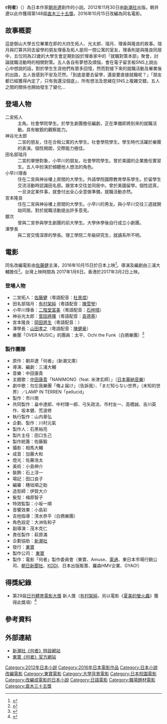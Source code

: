 {{Infobox book
|name          = {{lang|ja|何者}}
|chinese_name  = 何者
|image         = 
|image_caption = 
|author        = [[朝井遼|朝井遼]]
|translator    = 張智淵
|country       = 日本
|language      = 日文
|subject       = 校園、職場
|genre         = 平裝書
|publisher     = 新潮社（日本）<br/>貓頭鷹（臺灣）
|release_date  =  2012年11月30日
|chinese_release_date = 2016年12月22日
|media_type    = 紙本
|pages         = 287頁（日本）<br/>283頁（臺灣）
|isbn          = ISBN 978-4-10-333061-5（日本）<br/>ISBN 978-986-262-190-5（臺灣）
}}

《'''何者'''》（{{lang-ja|何者}}）為日本作家[[朝井遼|朝井遼]]創作的小説。2012年11月30日由[[新潮社|新潮社]]出版。朝井遼以此作獲得第148屆[[直木三十五獎|直木三十五獎]]。2016年10月15日改編為同名電影。

== 故事概要 ==
這是御山大學五位畢業在即的大四生拓人、光太郎、瑞月、理香與隆良的故事。瑞月與打算共同去留學的朋友理香及拓人是同一間公寓的室友，理香則是與隆良同居中，五位同為22歲的大學生會定期到設於理香家中的「就職對策本部」聚會，討論就職活動時的相關對策。五人各自有夢想及煩惱，會在電子留言板SNS上說出心中想說的話，對於學生生涯他們有眾多回憶，然而對接下來的就職活動及畢業後的出路，五人皆感到不安及茫然。「到底是要去留學，還是要直接就職呢？」「朋友都已經獲得內定了，只有我還沒個底」，所有想法及思緒在SNS上複雜交錯，五人之間的關係也開始發生了變化…

== 登場人物 ==
; 二宮拓人
: 主角。社會學院學生。於學生劇團擔任編劇，正在準備即將到來的就職活動。具有敏銳的觀察能力。
; 神谷光太郎
: 二宮的朋友，住在合租公寓的大學生。社會學院學生。學生時代活躍於樂團的表演。個性開朗，交際能力極佳。
; 田名部瑞月
: 二宮的單戀對象，小早川的朋友。社會學院學生。曾於美國的企業擔任實習生。五人中扮演於傾聽他人想法的角色。
; 小早川理香
: 住在二宮與神谷樓上房間的大學生。外語學院國際教育學系學生。於留學生交流活動時認識田名部。跟宮本交往並同居中。曾於美國留學。個性認真，一旦決定某件事，就會付出全心全意做準備，就職活動亦然。
; 宮本隆良
: 住在二宮與神谷樓上房間的大學生。小早川的男友。與小早川交往三週就開始同居。對於就職活動提出許多意見。
; 銀次
: 曾與二宮參與學生劇團的前大學生。大學休學後自行成立小劇團。
; 澤學長
: 與二宮交情深厚的學長。理工學院二年級研究生，就讀系所不明。

== 電影 ==
{{Infobox Film
| name          = 何者
| original_name = {{lang|ja|何者}}
| image         = 
| image_size    = 
| caption       = 
| director      = 三浦大輔
| producer      = 《何者》製作委員會
| screenplay    = 三浦大輔
| based_on      = {{based on|何者|朝井遼}}
| starring      = {{plainlist|
* [[佐藤健|佐藤健]]
* [[有村架純|有村架純]]
* [[二階堂富美|二階堂富美]]
* [[菅田將暉|菅田將暉]]
* [[岡田將生|岡田將生]]
* [[山田孝之|山田孝之]]
}}
| music         = [[中田康貴|中田康貴]]
| maintheme     = 中田康貴<br />「NANIMONO（feat. [[米津玄師|米津玄師]]）」
| cinematography = 相馬大輔
| editing       = 穗垣順之助
| runtime       = 97分鐘
| country       = {{日本電影}}
| language      = 日語
| released      = {{Film date|2016|10|15|日本|2017|01|06|臺灣|2017|03|02|香港}}
| distributor   = [[東寶|東寶]]<small>（日本）</small><br />國際采昌<small>（臺灣）</small><br />驕陽電影<small>（香港）</small>
| budget        = 
| gross         = 10.7億日圓<ref>{{Cite web| url = http://www.eiren.org/toukei/img/eiren_kosyu/data_2016.pdf| title = 2016年（平成28年） 興行収入10億円以上番組| publisher = 日本映画製作者連盟| format = PDF| accessdate = 2017-02-04| archive-date = 2018-07-29| archive-url = https://web.archive.org/web/20180729004617/http://www.eiren.org/toukei/img/eiren_kosyu/data_2016.pdf| dead-url = no}}</ref>
}}

同名改編電影由[[佐藤健|佐藤健]]主演，2016年10月15日於日本上映<ref name=eigacom160311>{{cite web|url=http://eiga.com/news/20160311/1/|title=佐藤健「何者」に主演！有村架純、二階堂ふみ、菅田将暉、岡田将生と就活疑似体験で四苦八苦|publisher=映画.com|date=2016-03-11|accessdate=2016-03-11|archive-date=2020-10-06|archive-url=https://web.archive.org/web/20201006051424/https://eiga.com/news/20160311/1/|dead-url=no}}</ref>。導演及編劇由三浦大輔擔任<ref>{{cite web|url=http://natalie.mu/eiga/news/168845|title=朝井リョウの直木賞受賞作「何者」が映画化、監督・脚本は三浦大輔|publisher=映画ナタリー|date=2015-12-10|accessdate=2015-12-11|archive-date=2019-09-28|archive-url=https://web.archive.org/web/20190928165057/https://natalie.mu/eiga/news/168845|dead-url=no}}</ref>。台灣上映時間為 2017年1月6日。香港於2017年3月2日上映。

=== 登場人物 ===
* 二宮拓人：[[佐藤健|佐藤健]]（粵語配音：[[杜景煜|杜景煜]]）
* 田名部瑞月：[[有村架純|有村架純]]（粵語配音：[[陳雪瑩|陳雪瑩]]）
* 小早川理香：[[二階堂富美|二階堂富美]]（粵語配音：[[石梓晴|石梓晴]]）
* 神谷光太郎：[[菅田將暉|菅田將暉]]（粵語配音：[[袁德基|袁德基]]）
* 宮本隆良：[[岡田將生|岡田將生]]（粵語配音：）
* 澤學長：[[山田孝之|山田孝之]]（粵語配音：[[陳健豪|陳健豪]]）
* 樂團「OVER MUSIC」的團員：太平、Ochi the Funk（白鴉樂團）<ref name=natalie160823>{{cite news|url=http://natalie.mu/music/news/199140|title=カラスは真っ白タイヘイ＆オチが菅田将暉と映画共演「青春の1ページみたい」|newspaper=音楽ナタリー|date=2016-08-23|accessdate=2016-08-24|archive-date=2020-11-07|archive-url=https://web.archive.org/web/20201107032230/https://natalie.mu/music/news/199140|dead-url=no}}</ref>

=== 製作團隊 ===
* 原作：朝井遼「何者」（新潮文庫）
* 導演、編劇：三浦大輔 
* 音樂：中田康貴
* 主題歌：[[中田康貴|中田康貴]]「NANIMONO（feat. 米津玄師）」（[[日本華納音樂|日本華納音樂]]）
* 劇中歌：勿忘我樂團「俺よ届け」（告訴我）、「まだ知らない世界」（未知的世界）／LAMP IN TERREN「pellucid」
* 製作：市川南
* 共同製作：畠中達郎、中村理一郎、弓矢政法、市村友一、高橋誠、吉川英作、坂本健、荒波修
* 執行製作：山内章弘
* 企劃、製作：川村元氣
* 製作人：石黑裕亮
* 製片主任：田口生己
* 製作統籌：佐藤毅
* 攝影：相馬大輔
* 成音：加藤大和
* 燈光：佐藤浩太
* 美術：小島伸介
* 裝飾：石上淳一
* 場記：田口良子
* 編審：穗垣順之助
* 造型師：伊賀大介
* 髮型：梅原智子
* 特效監製：小坂一順
* 音響效果：小島彩
* 吉他指導：清水恭平（白鴉樂團）
* 角色設定：大洲佐和子
* 副導演：茂木克仁
* 責任製作：萩原滿
* 企劃協助：[[新潮社|新潮社]]
* 發行：[[東寶|東寶]]
* 製作公司： [[東寶|東寶]]
* 製作：電影「何者」製作委員會（東寶、Amuse、[[電通|電通]]、東日本市場行銷公司、[[朝日新聞社|朝日新聞社]]、[[KDDI|KDDI]]、日本出版販賣、羅森HMV企業、GYAO!）

== 得獎紀錄 ==
* 第29屆[[日刊體育電影大獎|日刊體育電影大獎]] 新人獎（[[有村架純|有村架純]]，另以電影《[[夏美的螢火蟲|夏美的螢火蟲]]》獲得此獎項）<ref>{{cite news|url=http://www.nikkansports.com/entertainment/news/1747937.html|title=有村架純が新人賞「これが最後、区切り」／映画大賞|newspaper=日刊スポーツ|date=2016-12-06|accessdate=2016-12-06|archive-date=2016-12-06|archive-url=https://web.archive.org/web/20161206230722/http://www.nikkansports.com/entertainment/news/1747937.html|dead-url=no}}</ref>

== 參考資料 ==
{{Reflist}}

== 外部連結 ==
* [http://www.shinchosha.co.jp/wadainohon/333061/ 新潮社《何者》特設網站] {{Wayback|url=http://www.shinchosha.co.jp/wadainohon/333061/ |date=20191018154541 }} 
* [http://www.toho.co.jp/movie/lineup/nanimono-movie.html 東寶《何者》官方網站] {{Wayback|url=http://www.toho.co.jp/movie/lineup/nanimono-movie.html |date=20201101032324 }}

{{DEFAULTSORT:Nanimono}}
[[Category:2012年日本小説|Category:2012年日本小説]]
[[Category:2016年日本電影作品|Category:2016年日本電影作品]]
[[Category:日本小說改編電影|Category:日本小說改編電影]]
[[Category:東寶電影|Category:東寶電影]]
[[Category:大學背景電影|Category:大學背景電影]]
[[Category:日本校園電影|Category:日本校園電影]]
[[Category:改編成電影的日本小說|Category:改編成電影的日本小說]]
[[Category:日語電影|Category:日語電影]]
[[Category:職場題材電影|Category:職場題材電影]]
[[Category:直木三十五獎|Category:直木三十五獎]]